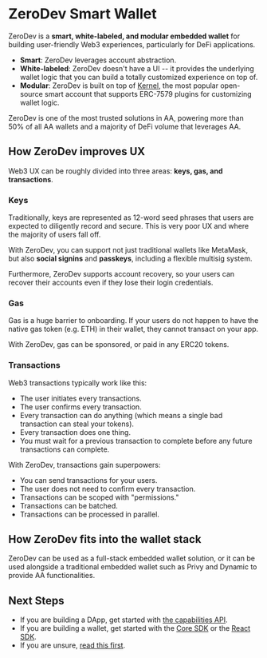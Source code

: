 # ZeroDev Smart Wallet

ZeroDev is a **smart, white-labeled, and modular embedded wallet** for building user-friendly Web3 experiences, particularly for DeFi applications.

- **Smart**: ZeroDev leverages account abstraction.
- **White-labeled**: ZeroDev doesn't have a UI -- it provides the underlying wallet logic that you can build a totally customized experience on top of.
- **Modular**: ZeroDev is built on top of [Kernel](https://github.com/zerodevapp/kernel), the most popular open-source smart account that supports ERC-7579 plugins for customizing wallet logic.

ZeroDev is one of the most trusted solutions in AA, powering more than 50% of all AA wallets and a majority of DeFi volume that leverages AA.

## How ZeroDev improves UX

Web3 UX can be roughly divided into three areas: **keys, gas, and transactions**.

### Keys

Traditionally, keys are represented as 12-word seed phrases that users are expected to diligently record and secure.  This is very poor UX and where the majority of users fall off.

With ZeroDev, you can support not just traditional wallets like MetaMask, but also **social signins** and **passkeys**, including a flexible multisig system.

Furthermore, ZeroDev supports account recovery, so your users can recover their accounts even if they lose their login credentials.

### Gas

Gas is a huge barrier to onboarding.  If your users do not happen to have the native gas token (e.g. ETH) in their wallet, they cannot transact on your app.

With ZeroDev, gas can be sponsored, or paid in any ERC20 tokens.

### Transactions

Web3 transactions typically work like this:

- The user initiates every transactions.
- The user confirms every transaction.
- Every transaction can do anything (which means a single bad transaction can steal your tokens).
- Every transaction does one thing.
- You must wait for a previous transaction to complete before any future transactions can complete.

With ZeroDev, transactions gain superpowers:

- You can send transactions for your users.
- The user does not need to confirm every transaction.
- Transactions can be scoped with "permissions."
- Transactions can be batched.
- Transactions can be processed in parallel.

## How ZeroDev fits into the wallet stack

ZeroDev can be used as a full-stack embedded wallet solution, or it can be used alongside a traditional embedded wallet such as Privy and Dynamic to provide AA functionalities.

## Next Steps

- If you are building a DApp, get started with [the capabilities API](/smart-wallet/quickstart-capabilities).
- If you are building a wallet, get started with the [Core SDK](/smart-wallet/quickstart-core) or the [React SDK](/smart-wallet/quickstart-react).
- If you are unsure, [read this first](/smart-wallet/which-sdk).